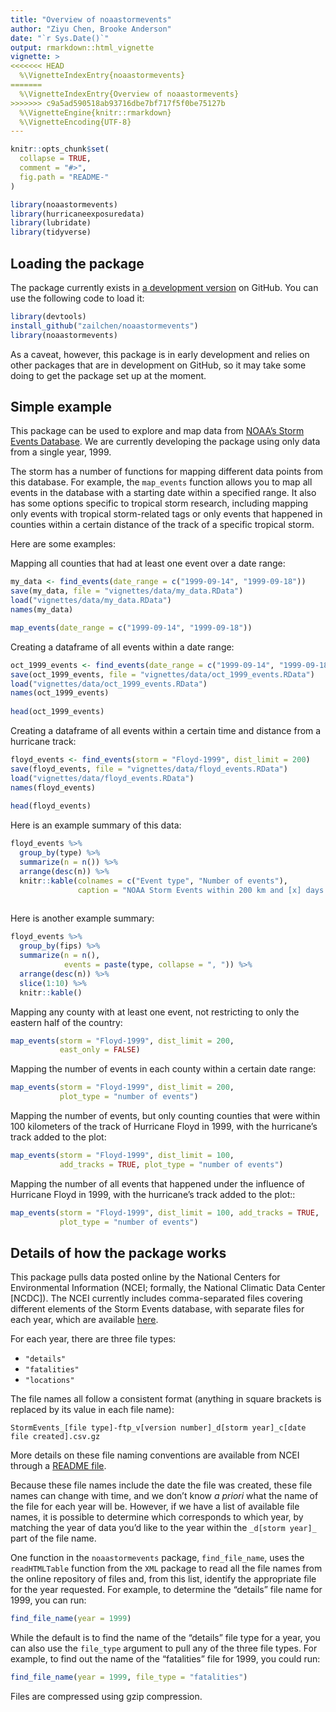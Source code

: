 ```yaml
---
title: "Overview of noaastormevents"
author: "Ziyu Chen, Brooke Anderson"
date: "`r Sys.Date()`"
output: rmarkdown::html_vignette
vignette: >
<<<<<<< HEAD
  %\VignetteIndexEntry{noaastormevents}
=======
  %\VignetteIndexEntry{Overview of noaastormevents}
>>>>>>> c9a5ad590518ab93716dbe7bf717f5f0be75127b
  %\VignetteEngine{knitr::rmarkdown}
  %\VignetteEncoding{UTF-8}
---
```



```r
knitr::opts_chunk$set(
  collapse = TRUE,
  comment = "#>",
  fig.path = "README-"
)
```

```r
library(noaastormevents)
library(hurricaneexposuredata)
library(lubridate)
library(tidyverse)
```


## Loading the package

The package currently exists in [a development version](https://github.com/zailchen/noaastormevents) on GitHub. You can use the following code to load it:

```r
library(devtools)
install_github("zailchen/noaastormevents")
library(noaastormevents)
```

As a caveat, however, this package is in early development and relies on other packages that are in development on GitHub, so it may take some doing to get the package set up at the moment. 

## Simple example

This package can be used to explore and map data from [NOAA's Storm Events Database](https://www.ncdc.noaa.gov/stormevents/). We are currently developing the package using only data from a single year, 1999. 

The storm has a number of functions for mapping different data points from this database. For example, the `map_events` function allows you to map all events in the database with a starting date within a specified range. It also has some options specific to tropical storm research, including mapping only events with tropical storm-related tags or only events that happened in counties within a certain distance of the track of a specific tropical storm. 

Here are some examples: 

Mapping all counties that had at least one event over a date range:

```r
my_data <- find_events(date_range = c("1999-09-14", "1999-09-18"))
save(my_data, file = "vignettes/data/my_data.RData")  
load("vignettes/data/my_data.RData")  
names(my_data)

map_events(date_range = c("1999-09-14", "1999-09-18"))
```

Creating a dataframe of all events within a date range:

```r
oct_1999_events <- find_events(date_range = c("1999-09-14", "1999-09-18"))
save(oct_1999_events, file = "vignettes/data/oct_1999_events.RData")  
load("vignettes/data/oct_1999_events.RData")  
names(oct_1999_events)
  
head(oct_1999_events)
```

Creating a dataframe of all events within a certain time and distance from a hurricane track:

```r
floyd_events <- find_events(storm = "Floyd-1999", dist_limit = 200)
save(floyd_events, file = "vignettes/data/floyd_events.RData")  
load("vignettes/data/floyd_events.RData")  
names(floyd_events)  
  
head(floyd_events)
```

Here is an example summary of this data:

```r
floyd_events %>%
  group_by(type) %>%
  summarize(n = n()) %>%
  arrange(desc(n)) %>%
  knitr::kable(colnames = c("Event type", "Number of events"),
               caption = "NOAA Storm Events within 200 km and [x] days of Hurricane Floyd.")
  
```

Here is another example summary:

```r
floyd_events %>%
  group_by(fips) %>%
  summarize(n = n(),
            events = paste(type, collapse = ", ")) %>%
  arrange(desc(n)) %>%
  slice(1:10) %>%
  knitr::kable()
```


Mapping any county with at least one event, not restricting to only the eastern half of the country:

```r
map_events(storm = "Floyd-1999", dist_limit = 200,
           east_only = FALSE)
```

Mapping the number of events in each county within a certain date range:

```r
map_events(storm = "Floyd-1999", dist_limit = 200,
           plot_type = "number of events")
```

Mapping the number of events, but only counting counties that were within 100 kilometers of the track of Hurricane Floyd in 1999, with the hurricane's track added to the plot:

```r
map_events(storm = "Floyd-1999", dist_limit = 100, 
           add_tracks = TRUE, plot_type = "number of events")
```

Mapping the number of all events that happened under the influence of Hurricane Floyd in 1999, with the hurricane's track added to the plot::

```r
map_events(storm = "Floyd-1999", dist_limit = 100, add_tracks = TRUE,
           plot_type = "number of events")
```

## Details of how the package works

This package pulls data posted online by the National Centers for Environmental Information (NCEI; formally, the National Climatic Data Center [NCDC]). The NCEI currently includes comma-separated files covering different elements of the Storm Events database, with separate files for each year, which are available [here](http://www1.ncdc.noaa.gov/pub/data/swdi/stormevents/csvfiles/). 

For each year, there are three file types: 

- `"details"`
- `"fatalities"`
- `"locations"`

The file names all follow a consistent format (anything in square brackets is replaced by its value in each file name): 

```
StormEvents_[file type]-ftp_v[version number]_d[storm year]_c[date file created].csv.gz
```

More details on these file naming conventions are available from NCEI through a [README file](http://www1.ncdc.noaa.gov/pub/data/swdi/stormevents/csvfiles/README).

Because these file names include the date the file was created, these file names can change with time, and we don't know *a priori* what the name of the file for each year will be. However, if we have a list of available file names, it is possible to determine which corresponds to which year, by matching the year of data you'd like to the year within the `_d[storm year]_` part of the file name. 

One function in the `noaastormevents` package, `find_file_name`, uses the `readHTMLTable` function from the `XML` package to read all the file names from the online repository of files and, from this list, identify the appropriate file for the year requested. For example, to determine the "details" file name for 1999, you can run: 

```r
find_file_name(year = 1999)
```

While the default is to find the name of the "details" file type for a year, you can also use the `file_type` argument to pull any of the three file types. For example, to find out the name of the "fatalities" file for 1999, you could run: 

```r
find_file_name(year = 1999, file_type = "fatalities")
```

Files are compressed using gzip compression. 
